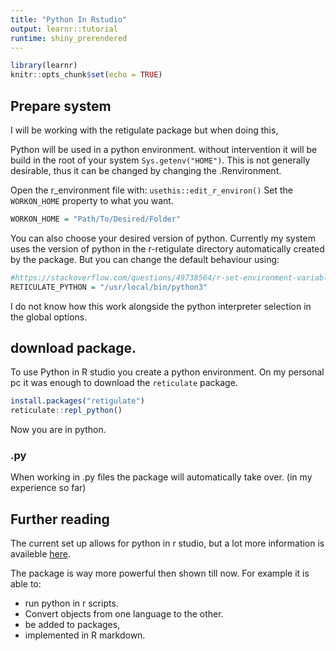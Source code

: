 ```yaml
---
title: "Python In Rstudio"
output: learnr::tutorial
runtime: shiny_prerendered
---
```


```r
library(learnr)
knitr::opts_chunk$set(echo = TRUE)
```

## Prepare system

I will be working with the retigulate package but when doing this,

Python will be used in a python environment.
without intervention it will be build in the root of your system `Sys.getenv("HOME")`.
This is not generally desirable, thus it can be changed by changing the .Renvironment.

Open the r_environment file with: `usethis::edit_r_environ()` 
Set the `WORKON_HOME` property to what you want.

```r
WORKON_HOME = "Path/To/Desired/Folder"
```

You can also choose your desired version of python.
Currently my system uses the version of python in the r-retigulate directory automatically created by the package.
But you can change the default behaviour using:

```r
#https://stackoverflow.com/questions/49738564/r-set-environment-variable-permanently
RETICULATE_PYTHON = "/usr/local/bin/python3"
```

I do not know how this work alongside the python interpreter selection in the global options.

## download package.

To use Python in R studio you create a python environment.
On my personal pc it was enough to download the `reticulate` package.

```r
install.packages("retigulate")
reticulate::repl_python()
```

Now you are in python.

### .py

When working in .py files the package will automatically take over.
(in my experience so far)

## Further reading

The current set up allows for python in r studio, but a lot more information is availeble [here](https://rstudio.github.io/reticulate/index.html "Github page Retigulate").

The package is way more powerful then shown till now.
For example it is able to:

- run python in r scripts.
- Convert objects from one language to the other. 
- be added to packages,
- implemented in R markdown.

